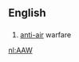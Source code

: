 ==English==

==={{initialism}}===
{{en-initialism}}

# {{military}} [[anti-air]] warfare

[[nl:AAW]]